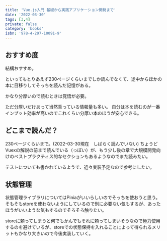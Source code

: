 ```yaml
---
title: 'Vue.js入門 基礎から実践アプリケーション開発まで'
date: '2022-03-30'
tags: [3,4]
private: false
category: 'books'
isbn: '978-4-297-10091-9'
---
```

## おすすめ度

結構おすすめ。

といってもとりあえず230ページくらいまでしか読んでなくて、途中からほかの本に目移りしてそっちを読んだ記憶がある。

かなり分厚いので読むときは覚悟が必要。

ただ分厚いだけあって当然乗っている情報量も多い。
自分は本を読むのが一番インプット効率が高いのでこれくらい分厚い本のほうが安心できる。

## どこまで読んだ？
230ページくらいまで。(2022-03-30現在　しばらく読んでいない)
ちょうどVuexの解説の前まで読んでいる（っぽい）が、もう少し後の章で大規模開発向けのベストプラクティス的なセクションもあるようなのでまた読みたい。

テストについても書かれているようで、近々実装予定なので参考にしたい。


## 状態管理
状態管理ライブラリについてはPiniaがいいらしいのでそっちを使おうと思う。
そもそもstoreを使わないようにしているので別に必要ない気もするが、あったほうがいいような気もするのでそろそろ触りたい。

storeに頼ってしまうと何でもかんでもそれに頼ってしまいそうなので極力使用するのを避けているが、storeでの状態保持を入れることによって得られるメリットもかなり大きいので今後実装していく。
